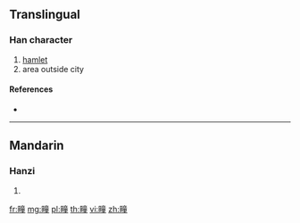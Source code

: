 {{character info/new}}
==Translingual==

===Han character===
{{Han char|rn=102|rad=田|as=12|sn=17|four=|canj=WYTG}}

# [[hamlet]]
# area outside city

====References====
* {{Han ref|kx=0766.190|dkj=21942|dj=1176.270|hdz=42553.010|uh=7583|ud=30083}}

----

==Mandarin==

===Hanzi===
{{cmn-hanzi|pin=[[tuǎn]] ([[tuan3]])|wg=t'uan<sup>3</sup>}}

# {{defn|lang=cmn|sort=田12}}

[[fr:疃]]
[[mg:疃]]
[[pl:疃]]
[[th:疃]]
[[vi:疃]]
[[zh:疃]]